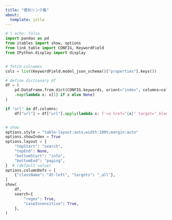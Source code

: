 ```yaml
---
title: "便利リンク集"
about:
  template: jolla
---
```


<style></style>
<div class="itables">
<link rel="stylesheet" type="text/css" href="https://cdn.datatables.net/1.13.1/css/jquery.dataTables.min.css">
<script type="text/javascript" src="http://cdn.mathjax.org/mathjax/latest/MathJax.js?config=TeX-AMS-MML_HTMLorMML"></script>
<script type="text/x-mathjax-config">
MathJax.Hub.Config({tex2jax: {inlineMath: [['$','$'], ['\\(','\\)']]}});
MathJax.Hub.Queue(["Typeset",MathJax.Hub]);
</script>
</div>

```python
# | echo: false
import pandas as pd
from itables import show, options
from link_table import CONFIG, KeywordField
from IPython.display import display


# fetch colnames
cols = list(KeywordField.model_json_schema()["properties"].keys())

# define dictionary df
df = (
    pd.DataFrame.from_dict(CONFIG.keywords, orient="index", columns=cols)
    .map(lambda x: x[1] if x else None)
)

if "url" in df.columns:
    df["url"] = df["url"].apply(lambda x: f'<a href="{x}" target="_blank">{x}</a>' if pd.notna(x) else x)


# show
options.style = "table-layout:auto;width:100%;margin:auto"
options.showIndex = True
options.layout = {
    "topStart": "search",
    "topEnd": None,
    "bottomStart": "info",
    "bottomEnd": "paging",
}  # (default value)
options.columnDefs = [
    {"className": "dt-left", "targets": "_all"},
]
show(
    df,
    search={
        "regex": True,
        "caseInsensitive": True,
    },
)
```
